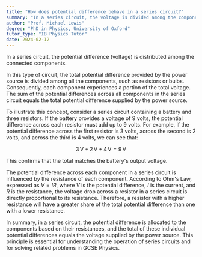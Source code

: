 ```yaml
---
title: "How does potential difference behave in a series circuit?"
summary: "In a series circuit, the voltage is divided among the components, meaning each component experiences a portion of the total potential difference."
author: "Prof. Michael Lewis"
degree: "PhD in Physics, University of Oxford"
tutor_type: "IB Physics Tutor"
date: 2024-02-12
---
```


In a series circuit, the potential difference (voltage) is distributed among the connected components.

In this type of circuit, the total potential difference provided by the power source is divided among all the components, such as resistors or bulbs. Consequently, each component experiences a portion of the total voltage. The sum of the potential differences across all components in the series circuit equals the total potential difference supplied by the power source.

To illustrate this concept, consider a series circuit containing a battery and three resistors. If the battery provides a voltage of $9$ volts, the potential difference across each resistor must add up to $9$ volts. For example, if the potential difference across the first resistor is $3$ volts, across the second is $2$ volts, and across the third is $4$ volts, we can see that:

$$
3\,\text{V} + 2\,\text{V} + 4\,\text{V} = 9\,\text{V}
$$

This confirms that the total matches the battery's output voltage.

The potential difference across each component in a series circuit is influenced by the resistance of each component. According to Ohm's Law, expressed as $V = IR$, where $V$ is the potential difference, $I$ is the current, and $R$ is the resistance, the voltage drop across a resistor in a series circuit is directly proportional to its resistance. Therefore, a resistor with a higher resistance will have a greater share of the total potential difference than one with a lower resistance.

In summary, in a series circuit, the potential difference is allocated to the components based on their resistances, and the total of these individual potential differences equals the voltage supplied by the power source. This principle is essential for understanding the operation of series circuits and for solving related problems in GCSE Physics.
    